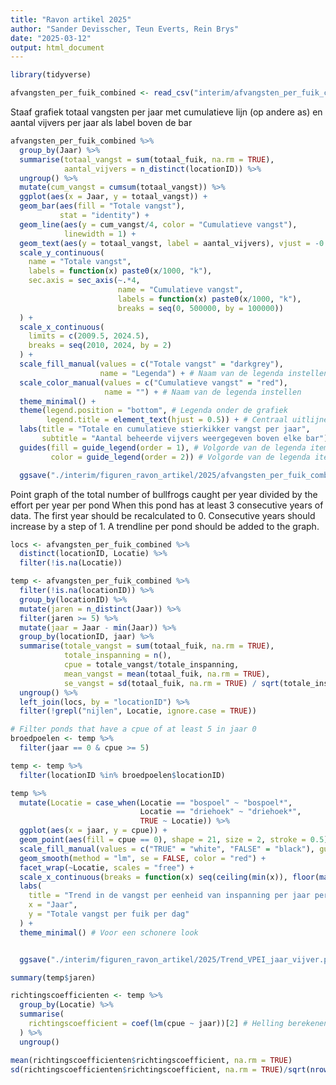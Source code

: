 ```yaml
---
title: "Ravon artikel 2025"
author: "Sander Devisscher, Teun Everts, Rein Brys"
date: "2025-03-12"
output: html_document
---
```


```r
library(tidyverse)
```

```r
afvangsten_per_fuik_combined <- read_csv("interim/afvangsten_per_fuik_combined.csv")
```

Staaf grafiek totaal vangsten per jaar
met cumulatieve lijn (op andere as)
en aantal vijvers per jaar als label boven de bar
```r
afvangsten_per_fuik_combined %>%
  group_by(Jaar) %>%
  summarise(totaal_vangst = sum(totaal_fuik, na.rm = TRUE),
            aantal_vijvers = n_distinct(locationID)) %>%
  ungroup() %>% 
  mutate(cum_vangst = cumsum(totaal_vangst)) %>% 
  ggplot(aes(x = Jaar, y = totaal_vangst)) +
  geom_bar(aes(fill = "Totale vangst"), 
           stat = "identity") +
  geom_line(aes(y = cum_vangst/4, color = "Cumulatieve vangst"),
            linewidth = 1) +
  geom_text(aes(y = totaal_vangst, label = aantal_vijvers), vjust = -0.5)  +
  scale_y_continuous(
    name = "Totale vangst",
    labels = function(x) paste0(x/1000, "k"),
    sec.axis = sec_axis(~.*4, 
                        name = "Cumulatieve vangst", 
                        labels = function(x) paste0(x/1000, "k"),
                        breaks = seq(0, 500000, by = 100000))
  ) +
  scale_x_continuous(
    limits = c(2009.5, 2024.5),
    breaks = seq(2010, 2024, by = 2)
  ) +
  scale_fill_manual(values = c("Totale vangst" = "darkgrey"), 
                    name = "Legenda") + # Naam van de legenda instellen
  scale_color_manual(values = c("Cumulatieve vangst" = "red"),
                     name = "") + # Naam van de legenda instellen
  theme_minimal() +
  theme(legend.position = "bottom", # Legenda onder de grafiek
        legend.title = element_text(hjust = 0.5)) + # Centraal uitlijnen van de legendatitel
  labs(title = "Totale en cumulatieve stierkikker vangst per jaar",
       subtitle = "Aantal beheerde vijvers weergegeven boven elke bar") +
  guides(fill = guide_legend(order = 1), # Volgorde van de legenda items
         color = guide_legend(order = 2)) # Volgorde van de legenda items

  ggsave("./interim/figuren_ravon_artikel/2025/afvangsten_per_fuik_combined.png", width = 10, height = 6, units = "in")
```

Point graph of the total number of bullfrogs caught per year divided by the effort per year per pond
When this pond has at least 3 consecutive years of data.
The first year should be recalculated to 0. Consecutive years should increase by a step of 1.
A trendline per pond should be added to the graph.
```r
locs <- afvangsten_per_fuik_combined %>% 
  distinct(locationID, Locatie) %>% 
  filter(!is.na(Locatie))

temp <- afvangsten_per_fuik_combined %>%
  filter(!is.na(locationID)) %>%
  group_by(locationID) %>% 
  mutate(jaren = n_distinct(Jaar)) %>% 
  filter(jaren >= 5) %>%
  mutate(jaar = Jaar - min(Jaar)) %>% 
  group_by(locationID, jaar) %>%
  summarise(totale_vangst = sum(totaal_fuik, na.rm = TRUE),
            totale_inspanning = n(),
            cpue = totale_vangst/totale_inspanning,
            mean_vangst = mean(totaal_fuik, na.rm = TRUE),
            se_vangst = sd(totaal_fuik, na.rm = TRUE) / sqrt(totale_inspanning)) %>%
  ungroup() %>% 
  left_join(locs, by = "locationID") %>% 
  filter(!grepl("nijlen", Locatie, ignore.case = TRUE)) 

# Filter ponds that have a cpue of at least 5 in jaar 0
broedpoelen <- temp %>% 
  filter(jaar == 0 & cpue >= 5)

temp <- temp %>% 
  filter(locationID %in% broedpoelen$locationID)

temp %>%
  mutate(Locatie = case_when(Locatie == "bospoel" ~ "bospoel*",
                             Locatie == "driehoek" ~ "driehoek*",
                             TRUE ~ Locatie)) %>%
  ggplot(aes(x = jaar, y = cpue)) +
  geom_point(aes(fill = cpue == 0), shape = 21, size = 2, stroke = 0.5) + # Gebruik shape 21 voor gevulde cirkels met rand
  scale_fill_manual(values = c("TRUE" = "white", "FALSE" = "black"), guide = FALSE) +
  geom_smooth(method = "lm", se = FALSE, color = "red") +
  facet_wrap(~Locatie, scales = "free") +
  scale_x_continuous(breaks = function(x) seq(ceiling(min(x)), floor(max(x)), by = 1)) + # Alleen hele getallen op x-as
  labs(
    title = "Trend in de vangst per eenheid van inspanning per jaar per vijver",
    x = "Jaar",
    y = "Totale vangst per fuik per dag"
  ) +
  theme_minimal() # Voor een schonere look


  ggsave("./interim/figuren_ravon_artikel/2025/Trend_VPEI_jaar_vijver.png", width = 10, height = 6, units = "in")

summary(temp$jaren)

richtingscoefficienten <- temp %>%
  group_by(Locatie) %>%
  summarise(
    richtingscoefficient = coef(lm(cpue ~ jaar))[2] # Helling berekenen
  ) %>%
  ungroup() 

mean(richtingscoefficienten$richtingscoefficient, na.rm = TRUE)
sd(richtingscoefficienten$richtingscoefficient, na.rm = TRUE)/sqrt(nrow(richtingscoefficienten))
```